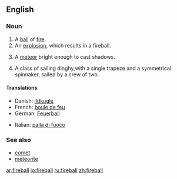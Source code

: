 ==English==

===Noun===
{{en-noun}}

# A [[ball]] of [[fire]].
# An [[explosion]], which results in a fireball.
# {{astronomy}} A [[meteor]] bright enough to cast shadows.
# A class of sailing dinghy,with a single trapeze and a symmetrical spinnaker, sailed by a crew of two.

====Translations====
{{rfc-trans}}
{{top}}
*Danish: [[ildkugle]]
*French: [[boule de feu]] {{f}}
*German: [[Feuerball]] {{m}}
{{mid}}
*Italian: [[palla di fuoco]] {{f}}
{{bottom}}

===See also===
*[[comet]]
*[[meteorite]]

[[ar:fireball]]
[[io:fireball]]
[[ru:fireball]]
[[zh:fireball]]